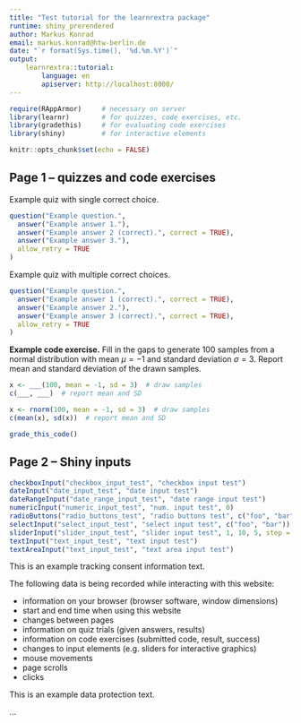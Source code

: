 ```yaml
---
title: "Test tutorial for the learnrextra package"
runtime: shiny_prerendered
author: Markus Konrad
email: markus.konrad@htw-berlin.de
date: "`r format(Sys.time(), '%d.%m.%Y')`"
output:
    learnrextra::tutorial:
        language: en
        apiserver: http://localhost:8000/
---
```


```r
require(RAppArmor)     # necessary on server
library(learnr)        # for quizzes, code exercises, etc.
library(gradethis)     # for evaluating code exercises
library(shiny)         # for interactive elements

knitr::opts_chunk$set(echo = FALSE)
```

## Page 1 – quizzes and code exercises

Example quiz with single correct choice.

```r
question("Example question.",
  answer("Example answer 1."),
  answer("Example answer 2 (correct).", correct = TRUE),
  answer("Example answer 3."),
  allow_retry = TRUE
)
```

Example quiz with multiple correct choices.

```r
question("Example question.",
  answer("Example answer 1 (correct).", correct = TRUE),
  answer("Example answer 2."),
  answer("Example answer 3 (correct).", correct = TRUE),
  allow_retry = TRUE
)
```

**Example code exercise.** Fill in the gaps to generate 100 samples from a normal distribution with mean $\mu=-1$ and
standard deviation $\sigma=3$. Report mean and standard deviation of the drawn samples.

```r
x <- ___(100, mean = -1, sd = 3)  # draw samples
c(___, ___)  # report mean and SD
```

```r
x <- rnorm(100, mean = -1, sd = 3)  # draw samples
c(mean(x), sd(x))  # report mean and SD
```

```r
grade_this_code()
```


## Page 2 – Shiny inputs


```r
checkboxInput("checkbox_input_test", "checkbox input test")
dateInput("date_input_test", "date input test")
dateRangeInput("date_range_input_test", "date range input test")
numericInput("numeric_input_test", "num. input test", 0)
radioButtons("radio_buttons_test", "radio buttons test", c("foo", "bar"))
selectInput("select_input_test", "select input test", c("foo", "bar"))
sliderInput("slider_input_test", "slider input test", 1, 10, 5, step = 1)
textInput("text_input_test", "text input test")
textAreaInput("text_input_test", "text area input test")
```

::: tracking_consent_text

This is an example tracking consent information text.

The following data is being recorded while interacting with this website:

<ul>
    <li>information on your browser (browser software, window dimensions)</li>
    <li>start and end time when using this website</li>
    <li class="trackingdata-chapters">changes between pages</li>
    <li>information on quiz trials (given answers, results)</li>
    <li>information on code exercises (submitted code, result, success)</li>
    <li class="trackingdata-inputs">changes to input elements (e.g. sliders for interactive graphics)</li>
    <li class="trackingdata-mouse">mouse movements</li>
    <li class="trackingdata-mouse">page scrolls</li>
    <li class="trackingdata-mouse">clicks</li>
</ul>


:::

::: data_protection_text

This is an example data protection text.

...

:::
